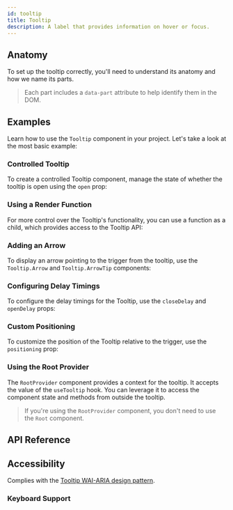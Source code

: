 ```yaml
---
id: tooltip
title: Tooltip
description: A label that provides information on hover or focus.
---
```


<ComponentPreview id="Tooltip" />

## Anatomy

To set up the tooltip correctly, you'll need to understand its anatomy and how we name its parts.

> Each part includes a `data-part` attribute to help identify them in the DOM.

<Anatomy id="tooltip" />

## Examples

Learn how to use the `Tooltip` component in your project. Let's take a look at the most basic example:

<Example id="basic" />

### Controlled Tooltip

To create a controlled Tooltip component, manage the state of whether the tooltip is open using the `open` prop:

<Example id="controlled" />

### Using a Render Function

For more control over the Tooltip's functionality, you can use a function as a child, which provides access to the
Tooltip API:

<Example id="render-fn" />

### Adding an Arrow

To display an arrow pointing to the trigger from the tooltip, use the `Tooltip.Arrow` and `Tooltip.ArrowTip` components:

<Example id="arrow" />

### Configuring Delay Timings

To configure the delay timings for the Tooltip, use the `closeDelay` and `openDelay` props:

<Example id="timings" />

### Custom Positioning

To customize the position of the Tooltip relative to the trigger, use the `positioning` prop:

<Example id="positioning" />

### Using the Root Provider

The `RootProvider` component provides a context for the tooltip. It accepts the value of the `useTooltip` hook. You can
leverage it to access the component state and methods from outside the tooltip.

<Example id="root-provider" />

> If you're using the `RootProvider` component, you don't need to use the `Root` component.

## API Reference

<ComponentTypes id="tooltip" />

## Accessibility

Complies with the [Tooltip WAI-ARIA design pattern](https://www.w3.org/WAI/ARIA/apg/patterns/tooltip/).

### Keyboard Support

<KeyBindingsTable id="tooltip" />
